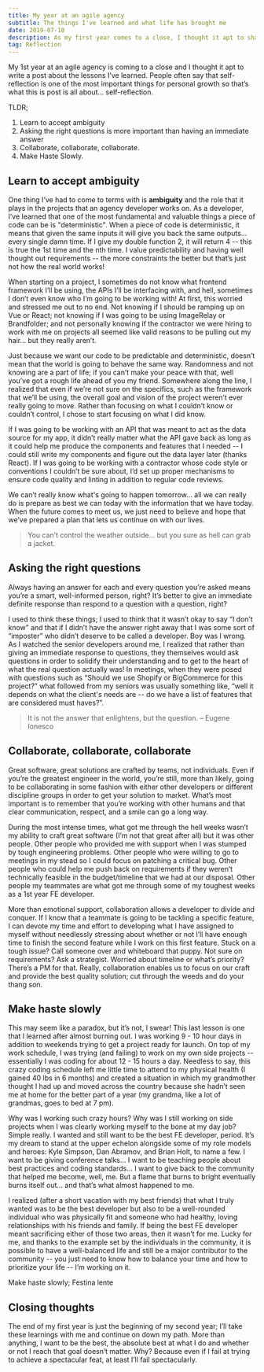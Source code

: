 ```yaml
---
title: My year at an agile agency
subtitle: The things I've learned and what life has brought me
date: 2019-07-18
description: As my first year comes to a close, I thought it apt to share what I thought were the most important things that I learned
tag: Reflection
---
```


My 1st year at an agile agency is coming to a close and I thought it apt to write a post about the lessons I’ve learned. People often say that self-reflection is one of the most important things for personal growth so that’s what this is post is all about… self-reflection.

TLDR;

1. <TextLink href="#learn-to-accept-ambiguity">Learn to accept ambiguity</TextLink>
2. <TextLink href="#asking-the-right-questions">Asking the right questions is more important than having an immediate answer</TextLink>
3. <TextLink href="#collaborate-collaborate-collaborate">Collaborate, collaborate, collaborate.</TextLink>
4. <TextLink href="#make-haste-slowly">Make Haste Slowly.</TextLink>

## Learn to accept ambiguity

One thing I’ve had to come to terms with is **ambiguity** and the role that it plays in the projects that an agency developer works on. As a developer, I’ve learned that one of the most fundamental and valuable things a piece of code can be is "deterministic". When a piece of code is deterministic, it means that given the same inputs it will give you back the same outputs… every single damn time. If I give my double function 2, it will return 4 -- this is true the 1st time and the nth time. I value predictability and having well thought out requirements -- the more constraints the better but that’s just not how the real world works!

When starting on a project, I sometimes do not know what frontend framework I’ll be using, the APIs I’ll be interfacing with, and hell, sometimes I don’t even know who I’m going to be working with! At first, this worried and stressed me out to no end. Not knowing if I should be ramping up on Vue or React; not knowing if I was going to be using ImageRelay or Brandfolder; and not personally knowing if the contractor we were hiring to work with me on projects all seemed like valid reasons to be pulling out my hair… but they really aren’t.

Just because we want our code to be predictable and deterministic, doesn’t mean that the world is going to behave the same way. Randomness and not knowing are a part of life; if you can’t make your peace with that, well you’ve got a rough life ahead of you my friend. Somewhere along the line, I realized that even if we’re not sure on the specifics, such as the framework that we’ll be using, the overall goal and vision of the project weren’t ever really going to move. Rather than focusing on what I couldn’t know or couldn’t control, I chose to start focusing on what I did know.

If I was going to be working with an API that was meant to act as the data source for my app, it didn’t really matter what the API gave back as long as it could help me produce the components and features that I needed -- I could still write my components and figure out the data layer later (thanks React). If I was going to be working with a contractor whose code style or conventions I couldn’t be sure about, I’d set up proper mechanisms to ensure code quality and linting in addition to regular code reviews.

We can’t really know what's going to happen tomorrow… all we can really do is prepare as best we can today with the information that we have today. When the future comes to meet us, we just need to believe and hope that we’ve prepared a plan that lets us continue on with our lives.

>You can’t control the weather outside… but you sure as hell can grab a jacket.

## Asking the right questions

Always having an answer for each and every question you’re asked means you’re a smart, well-informed person, right? It’s better to give an immediate definite response than respond to a question with a question, right?

I used to think these things; I used to think that it wasn’t okay to say “I don’t know” and that if I didn’t have the answer right away that I was some sort of “imposter” who didn’t deserve to be called a developer. Boy was I wrong. As I watched the senior developers around me, I realized that rather than giving an immediate response to questions, they themselves would ask questions in order to solidify their understanding and to get to the heart of what the real question actually was! In meetings, when they were posed with questions such as “Should we use Shopify or BigCommerce for this project?” what followed from my seniors was usually something like, “well it depends on what the client's needs are -- do we have a list of features that are considered must haves?”.

>It is not the answer that enlightens, but the question. 
<span class='text-right block'>– Eugene Ionesco</span>

## Collaborate, collaborate, collaborate

Great software, great solutions are crafted by teams, not individuals. Even if you’re the greatest engineer in the world, you’re still, more than likely, going to be collaborating in some fashion with either other developers or different discipline groups in order to get your solution to market. What’s most important is to remember that you’re working with other humans and that clear communication, respect, and a smile can go a long way.

During the most intense times, what got me through the hell weeks wasn’t my ability to craft great software (I’m not that great after all) but it was other people. Other people who provided me with support when I was stumped by tough engineering problems. Other people who were willing to go to meetings in my stead so I could focus on patching a critical bug. Other people who could help me push back on requirements if they weren’t technically feasible in the budget/timeline that we had at our disposal. Other people my teammates are what got me through some of my toughest weeks as a 1st year FE developer.

More than emotional support, collaboration allows a developer to divide and conquer. If I know that a teammate is going to be tackling a specific feature, I can devote my time and effort to developing what I have assigned to myself without needlessly stressing about whether or not I’ll have enough time to finish the second feature while I work on this first feature. Stuck on a tough issue? Call someone over and whiteboard that puppy. Not sure on requirements? Ask a strategist. Worried about timeline or what’s priority? There’s a PM for that. Really, collaboration enables us to focus on our craft and provide the best quality solution; cut through the weeds and do your thang son.

## Make haste slowly

This may seem like a paradox, but it’s not, I swear! This last lesson is one that I learned after almost burning out. I was working 9 - 10 hour days in addition to weekends trying to get a project ready for launch. On top of my work schedule, I was trying (and failing) to work on my own side projects -- essentially I was coding for about 12 - 15 hours a day. Needless to say, this crazy coding schedule left me little time to attend to my physical health (I gained 40 lbs in 6 months) and created a situation in which my grandmother thought I had up and moved across the country because she hadn’t seen me at home for the better part of a year (my grandma, like a lot of grandmas, goes to bed at 7 pm).

Why was I working such crazy hours? Why was I still working on side projects when I was clearly working myself to the bone at my day job? Simple really. I wanted and still want to be the best FE developer, period. It’s my dream to stand at the upper echelon alongside some of my role models and heroes: Kyle Simpson, Dan Abramov, and Brian Holt, to name a few. I want to be giving conference talks… I want to be teaching people about best practices and coding standards… I want to give back to the community that helped me become, well, me. But a flame that burns to bright eventually burns itself out… and that’s what almost happened to me.

I realized (after a short vacation with my best friends) that what I truly wanted was to be the best developer but also to be a well-rounded individual who was physically fit and someone who had healthy, loving relationships with his friends and family. If being the best FE developer meant sacrificing either of those two areas, then it wasn’t for me. Lucky for me, and thanks to the example set by the individuals in the community, it is possible to have a well-balanced life and still be a major contributor to the community -- you just need to know how to balance your time and how to prioritize your life -- I’m working on it.

<ShortQuote>Make haste slowly; Festina lente</ShortQuote>

## Closing thoughts

The end of my first year is just the beginning of my second year; I’ll take these learnings with me and continue on down my path. More than anything, I want to be the best, the absolute best at what I do and whether or not I reach that goal doesn’t matter. Why? Because even if I fail at trying to achieve a spectacular feat, at least I’ll fail spectacularly.
